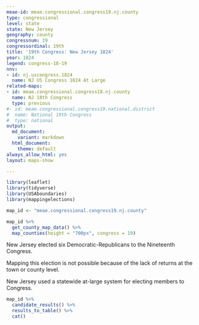```yaml
---
meae-id: meae.congressional.congress19.nj.county
type: congressional
level: state
state: New Jersey
geography: county
congressnum: 19
congressordinal: 19th
title: '19th Congress: New Jersey 1824'
year: 1824
legend: congress-18-19
nnv:
- id: nj.uscongress.1824
  name: NJ US Congress 1824 At Large
related-maps:
- id: meae.congressional.congress18.nj.county
  name: NJ 18th Congress
  type: previous
#- id: meae.congressional.congress19.national.district
#  name: National 19th Congress
#  type: national
output:
  md_document:
    variant: markdown
  html_document:
    theme: default
always_allow_html: yes
layout: maps-show

---
```


```r
library(leaflet)
library(tidyverse)
library(USAboundaries)
library(mappingelections)

map_id <- "meae.congressional.congress19.nj.county"
```

<div class="map">

```r
map_id %>%
  get_county_map_data() %>%
  map_counties(height = "700px", congress = 19)
```

</div>

New Jersey elected six Democratic-Republicans to the Nineteenth Congress. 

Mapping this election is not possible because of the lack of returns at the town or county level.

New Jersey used a statewide at-large system for electing members to Congress. 

<div class="results-table">

```r
map_id %>%
  candidate_results() %>%
  results_to_table() %>%
  cat()
```

</div>
